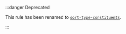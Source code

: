 :::danger Deprecated

This rule has been renamed to [`sort-type-constituents`](https://typescript-eslint.io/rules/sort-type-constituents).

:::

<!--
This doc file has been left on purpose to help direct people to the replacement rule.

Note that there is no actual way to get to this page in the normal navigation,
so end-users will only be able to get to this page from the search bar.
-->
